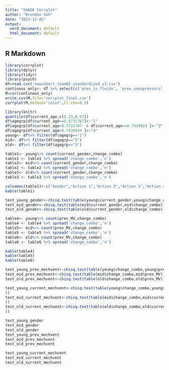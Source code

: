 ---
title: "SHADE Corrplot"
author: "Brendan Soh"
date: "2022-12-02"
output:
  word_document: default
  html_document: default
---

## R Markdown


```{r Correlation Matrix for Decision Variables}
library(corrplot)
library(dplyr)
library(tidyr)
library(psych)
df=read.csv('newcohort_team02_standardized_v3.csv')
continous_only<- df %>% select(c('prev_iv_fluids', 'prev_vasopressors', 'current_urine_output', 'prev_urine_output', 'current_output_total', 'prev_mbp', 'prev_output_total', 'current_shock_index', 'current_sbp', 'prev_dbp', 'current_sofa_24hours', 'prev_sbp', 'prev_shock_index', 'current_mbp', 'current_heartrate', 'current_temperature', 'current_dbp', 'prev_temperature', 'prev_heartrate', 'current_respiratoryrate', 'current_wbc', 'prev_wbc', 'prev_platelet', 'current_platelet', 'prev_respiratoryrate', 'prev_sofa_24hours', 'current_ptt', 'prev_ptt'))
M=cor(continous_only)
write.csv(M,file='corrplot_final.csv')
corrplot(M,method='color',tl.cex=0.5)

```
```{r Testing for Independence Amongst Categorical}
library(knitr)
quantile(df$current_age,c(0.33,0.67))
df$agegrp[df$current_age<=0.5731707]<-"1"
df$agegrp[df$current_age>0.5731707  & df$current_age<=0.7439024 ]<-"2"
df$agegrp[df$current_age>0.7439024 ]<-"3"
young<- df%>% filter(df$agegrp=="1")
mid<- df%>% filter(df$agegrp=="2")
old<- df%>% filter(df$agegrp=="3")

table1<- young%>% count(current_gender,change_combo)
table1 <- table1 %>% spread('change_combo','n')
table2<- mid%>% count(current_gender,change_combo)
table2 <- table2 %>% spread('change_combo','n')
table3<- old%>% count(current_gender,change_combo)
table3 <- table3 %>% spread('change_combo','n')

colnames(table1)<-c("Gender","Action 1","Action 2","Action 3","Action 4","Action 5","Action 6","Action 7","Action 8","Action 9")
kable(table1)

test_young_gender<-chisq.test(table(young$current_gender,young$change_combo))
test_mid_gender<-chisq.test(table(mid$current_gender,mid$change_combo))
test_old_gender<-chisq.test(table(old$current_gender,old$change_combo))

table4<- young%>% count(prev_MV,change_combo)
table4 <- table4 %>% spread('change_combo','n')
table5<- mid%>% count(prev_MV,change_combo)
table5 <- table5 %>% spread('change_combo','n')
table6<- old%>% count(prev_MV,change_combo)
table6 <- table6 %>% spread('change_combo','n')

kable(table4)
kable(table5)
kable(table6)

test_young_prev_mechvent<-chisq.test(table(young$change_combo,young$prev_MV))
test_mid_prev_mechvent<-chisq.test(table(mid$change_combo,mid$prev_MV))
test_old_prev_mechvent<-chisq.test(table(old$change_combo,old$prev_MV))

test_young_current_mechvent<-chisq.test(table(young$change_combo,young$current_MV
))
test_mid_current_mechvent<-chisq.test(table(mid$change_combo,mid$current_MV
))
test_old_current_mechvent<-chisq.test(table(old$change_combo,old$current_MV
))

test_young_gender
test_mid_gender
test_old_gender
test_young_prev_mechvent
test_mid_prev_mechvent
test_old_prev_mechvent

test_young_current_mechvent
test_mid_current_mechvent
test_old_current_mechvent
```

